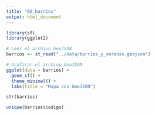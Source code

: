 ```yaml
---
title: "06_barrios"
output: html_document
---
```


```r
library(sf)
library(ggplot2)
```

```r
# Leer el archivo GeoJSON
barrios <- st_read("../data/barrios_y_veredas.geojson")
```

```r
# Graficar el archivo GeoJSON
ggplot(data = barrios) +
  geom_sf() + 
  theme_minimal() +
  labs(title = "Mapa con GeoJSON")
```

```r
str(barrios)
```

```r
unique(barrios$codigo)
```
